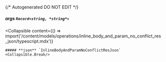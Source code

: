 {/* Autogenerated DO NOT EDIT  */}

##### **args** `Record<string, *string*>`

<Collapsible
    content={() => import('/content/models/operations/inline_body_and_param_no_conflict_res_json/typescript.mdx')}
>
    ##### **json** `InlineBodyAndParamNoConflictResJson`
    <Collapsible.Break/>
</Collapsible>

